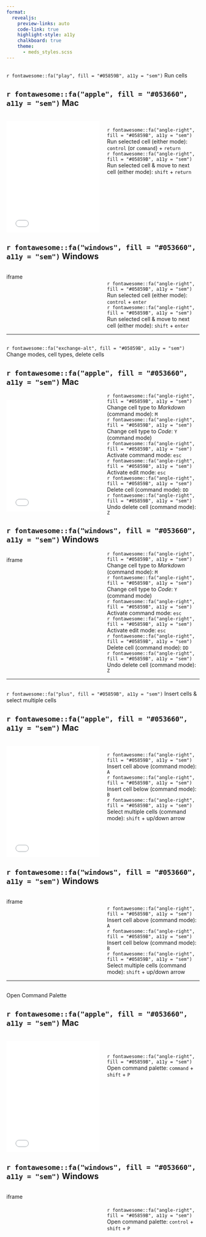 ```yaml
---
format: 
  revealjs:
    preview-links: auto
    code-link: true
    highlight-style: a11y
    chalkboard: true
    theme: 
      - meds_styles.scss
---
```


## {#run-cells data-menu-title="Run cells"}

<div class = "slide-title">`r fontawesome::fa("play", fill = "#05859B", a11y = "sem")` Run cells</div>

::: {.panel-tabset}
## `r fontawesome::fa("apple", fill = "#053660", a11y = "sem")` Mac
:::: {.columns}
::: {.column width="50%"}
<br>
<center><iframe width="550" height="290" src="media/mp4/Jupyter_run_cells.mp4" frameborder="0" allow="accelerometer; autoplay; encrypted-media; gyroscope; picture-in-picture" allowfullscreen></iframe></center>
:::
::: {.column width="50%"}
<br>
<br>
<div class = "body-text">`r fontawesome::fa("angle-right", fill = "#05859B", a11y = "sem")` Run selected cell (either mode): `control` (or `command`) + `return`</div>
<div class = "body-text">`r fontawesome::fa("angle-right", fill = "#05859B", a11y = "sem")` Run selected cell & move to next cell (either mode): `shift` + `return`</div>
:::
::::

## `r fontawesome::fa("windows", fill = "#053660", a11y = "sem")` Windows
:::: {.columns}
::: {.column width="50%"}
iframe
:::
::: {.column width="50%"}
<br>
<br>
<div class = "body-text">`r fontawesome::fa("angle-right", fill = "#05859B", a11y = "sem")` Run selected cell (either mode): `control` + `enter`</div>
<div class = "body-text">`r fontawesome::fa("angle-right", fill = "#05859B", a11y = "sem")` Run selected cell & move to next cell (either mode): `shift` + `enter`</div>
:::
::::
:::

---

## {#change-modes-cell-types data-menu-title="Change modes & cell types"}

<div class = "slide-title">`r fontawesome::fa("exchange-alt", fill = "#05859B", a11y = "sem")` Change modes, cell types, delete cells</div>

::: {.panel-tabset}
## `r fontawesome::fa("apple", fill = "#053660", a11y = "sem")` Mac
:::: {.columns}
::: {.column width="50%"}
<br>
<center><iframe width="550" height="290" src="media/mp4/Jupyter_switchmodes.mp4" frameborder="0" allow="accelerometer; autoplay; encrypted-media; gyroscope; picture-in-picture" allowfullscreen></iframe></center>
:::
::: {.column width="50%"}
<div class = "body-text">`r fontawesome::fa("angle-right", fill = "#05859B", a11y = "sem")` Change cell type to *Markdown* (command mode): `M`</div>
<div class = "body-text">`r fontawesome::fa("angle-right", fill = "#05859B", a11y = "sem")` Change cell type to *Code*: `Y` (command mode)</div>
<div class = "body-text">`r fontawesome::fa("angle-right", fill = "#05859B", a11y = "sem")` Activate command mode: `esc`</div>
<div class = "body-text">`r fontawesome::fa("angle-right", fill = "#05859B", a11y = "sem")` Activate edit mode: `esc`</div>
<div class = "body-text">`r fontawesome::fa("angle-right", fill = "#05859B", a11y = "sem")` Delete cell (command mode): `DD`</div>
<div class = "body-text">`r fontawesome::fa("angle-right", fill = "#05859B", a11y = "sem")` Undo delete cell (command mode): `Z`</div>
:::
::::

## `r fontawesome::fa("windows", fill = "#053660", a11y = "sem")` Windows
:::: {.columns}
::: {.column width="50%"}
iframe
:::
::: {.column width="50%"}
<div class = "body-text">`r fontawesome::fa("angle-right", fill = "#05859B", a11y = "sem")` Change cell type to *Markdown* (command mode): `M`</div>
<div class = "body-text">`r fontawesome::fa("angle-right", fill = "#05859B", a11y = "sem")` Change cell type to *Code*: `Y` (command mode)</div>
<div class = "body-text">`r fontawesome::fa("angle-right", fill = "#05859B", a11y = "sem")` Activate command mode: `esc`</div>
<div class = "body-text">`r fontawesome::fa("angle-right", fill = "#05859B", a11y = "sem")` Activate edit mode: `esc`</div>
<div class = "body-text">`r fontawesome::fa("angle-right", fill = "#05859B", a11y = "sem")` Delete cell (command mode): `DD`</div>
<div class = "body-text">`r fontawesome::fa("angle-right", fill = "#05859B", a11y = "sem")` Undo delete cell (command mode): `Z`</div>
:::
::::
:::

---

## {#insert-select-cells data-menu-title="Inserting & selecting cells"}

<div class = "slide-title">`r fontawesome::fa("plus", fill = "#05859B", a11y = "sem")` Insert cells & select multiple cells</div>

::: {.panel-tabset}
## `r fontawesome::fa("apple", fill = "#053660", a11y = "sem")` Mac
:::: {.columns}
::: {.column width="50%"}
<br>
<center><iframe width="550" height="290" src="media/mp4/Jupyter_addCells_selectCells.mp4" frameborder="0" allow="accelerometer; autoplay; encrypted-media; gyroscope; picture-in-picture" allowfullscreen></iframe></center>
:::
::: {.column width="50%"}
<br>
<br>
<div class = "body-text">`r fontawesome::fa("angle-right", fill = "#05859B", a11y = "sem")` Insert cell above (command mode): `A`</div>
<div class = "body-text">`r fontawesome::fa("angle-right", fill = "#05859B", a11y = "sem")` Insert cell below (command mode): `B`</div>
<div class = "body-text">`r fontawesome::fa("angle-right", fill = "#05859B", a11y = "sem")` Select multiple cells (command mode): `shift` + up/down arrow</div>
:::
::::

## `r fontawesome::fa("windows", fill = "#053660", a11y = "sem")` Windows
:::: {.columns}
::: {.column width="50%"}
iframe
:::
::: {.column width="50%"}
<br>
<br>
<div class = "body-text">`r fontawesome::fa("angle-right", fill = "#05859B", a11y = "sem")` Insert cell above (command mode): `A`</div>
<div class = "body-text">`r fontawesome::fa("angle-right", fill = "#05859B", a11y = "sem")` Insert cell below (command mode): `B`</div>
<div class = "body-text">`r fontawesome::fa("angle-right", fill = "#05859B", a11y = "sem")` Select multiple cells (command mode): `shift` + up/down arrow</div>
:::
::::
:::

---

## {#jupyter-command-palette data-menu-title="Jupyter Command Palette"}

<div class = "slide-title">Open Command Palette</div>

::: {.panel-tabset}
## `r fontawesome::fa("apple", fill = "#053660", a11y = "sem")` Mac
:::: {.columns}
::: {.column width="50%"}
<br>
<center><iframe width="550" height="290" src="media/mp4/Jupyter_commandPalette.mp4" frameborder="0" allow="accelerometer; autoplay; encrypted-media; gyroscope; picture-in-picture" allowfullscreen></iframe></center>
:::
::: {.column width="50%"}
<br>
<br>
<br>
<div class = "body-text">`r fontawesome::fa("angle-right", fill = "#05859B", a11y = "sem")` Open command palette: `command` + `shift` + `P`</div>
:::
::::

## `r fontawesome::fa("windows", fill = "#053660", a11y = "sem")` Windows
:::: {.columns}
::: {.column width="50%"}
iframe
:::
::: {.column width="50%"}
<br>
<br>
<br>
<div class = "body-text">`r fontawesome::fa("angle-right", fill = "#05859B", a11y = "sem")` Open command palette: `control` + `shift` + `P`</div>
:::
::::
:::
